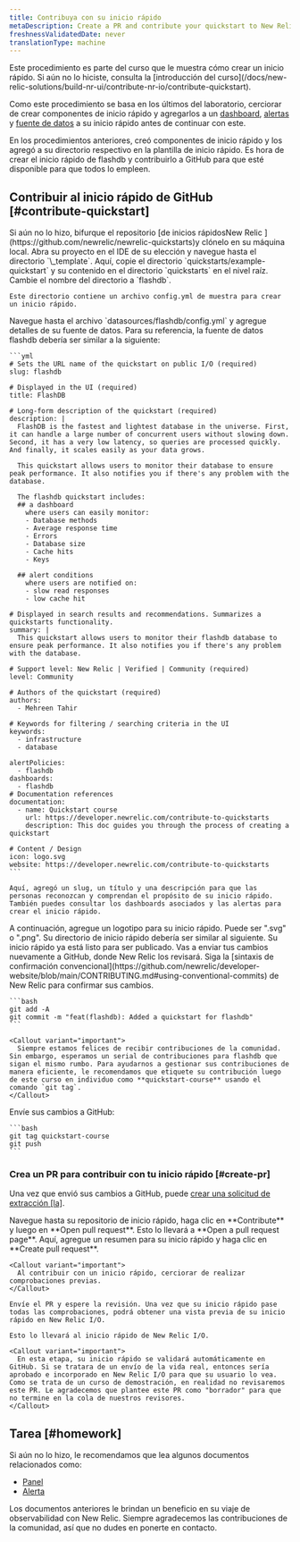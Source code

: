 ```yaml
---
title: Contribuya con su inicio rápido
metaDescription: Create a PR and contribute your quickstart to New Relic I/O
freshnessValidatedDate: never
translationType: machine
---
```


<Callout variant="tip">
  Este procedimiento es parte del curso que le muestra cómo crear un inicio rápido. Si aún no lo hiciste, consulta la [introducción del curso](/docs/new-relic-solutions/build-nr-ui/contribute-nr-io/contribute-quickstart).

  Como este procedimiento se basa en los últimos del laboratorio, cerciorar de crear componentes de inicio rápido y agregarlos a un [dashboard](/docs/new-relic-solutions/build-nr-ui/contribute-nr-io/build-quickstart/add-dashboard), [alertas](/docs/new-relic-solutions/build-nr-ui/contribute-nr-io/build-quickstart/add-alerts) y [fuente de datos](/docs/new-relic-solutions/build-nr-ui/contribute-nr-io/build-quickstart/add-data-source) a su inicio rápido antes de continuar con este.
</Callout>

En los procedimientos anteriores, creó componentes de inicio rápido y los agregó a su directorio respectivo en la plantilla de inicio rápido. Es hora de crear el inicio rápido de flashdb y contribuirlo a GitHub para que esté disponible para que todos lo empleen.

## Contribuir al inicio rápido de GitHub [#contribute-quickstart]

<Steps>
  <Step>
    Si aún no lo hizo, bifurque el repositorio [de inicios rápidosNew Relic ](https://github.com/newrelic/newrelic-quickstarts)y clónelo en su máquina local.
  </Step>

  <Step>
    Abra su proyecto en el IDE de su elección y navegue hasta el directorio `\_template`.
  </Step>

  <Step>
    Aquí, copie el directorio `quickstarts/example-quickstart` y su contenido en el directorio `quickstarts` en el nivel raíz. Cambie el nombre del directorio a `flashdb`.

    Este directorio contiene un archivo config.yml de muestra para crear un inicio rápido.
  </Step>

  <Step>
    Navegue hasta el archivo `datasources/flashdb/config.yml` y agregue detalles de su fuente de datos. Para su referencia, la fuente de datos flashdb debería ser similar a la siguiente:

    ```yml
    # Sets the URL name of the quickstart on public I/O (required)
    slug: flashdb

    # Displayed in the UI (required)
    title: FlashDB

    # Long-form description of the quickstart (required)
    description: |
      FlashDB is the fastest and lightest database in the universe. First, it can handle a large number of concurrent users without slowing down. Second, it has a very low latency, so queries are processed quickly. And finally, it scales easily as your data grows.

      This quickstart allows users to monitor their database to ensure peak performance. It also notifies you if there's any problem with the database. 

      The flashdb quickstart includes: 
      ## a dashboard 
        where users can easily monitor:
        - Database methods
        - Average response time
        - Errors
        - Database size
        - Cache hits
        - Keys

      ## alert conditions
        where users are notified on:
        - slow read responses
        - low cache hit 

    # Displayed in search results and recommendations. Summarizes a quickstarts functionality.
    summary: |
      This quickstart allows users to monitor their flashdb database to ensure peak performance. It also notifies you if there's any problem with the database. 

    # Support level: New Relic | Verified | Community (required)
    level: Community

    # Authors of the quickstart (required)
    authors:
      - Mehreen Tahir

    # Keywords for filtering / searching criteria in the UI
    keywords:
      - infrastructure
      - database

    alertPolicies:
      - flashdb
    dashboards:
      - flashdb
    # Documentation references
    documentation:
      - name: Quickstart course
        url: https://developer.newrelic.com/contribute-to-quickstarts
        description: This doc guides you through the process of creating a quickstart

    # Content / Design
    icon: logo.svg
    website: https://developer.newrelic.com/contribute-to-quickstarts
    ```

    Aquí, agregó un slug, un título y una descripción para que las personas reconozcan y comprendan el propósito de su inicio rápido. También puedes consultar los dashboards asociados y las alertas para crear el inicio rápido.
  </Step>

  <Step>
    A continuación, agregue un logotipo para su inicio rápido. Puede ser ".svg" o ".png". Su directorio de inicio rápido debería ser similar al siguiente.
  </Step>

  <Step>
    Su inicio rápido ya está listo para ser publicado. Vas a enviar tus cambios nuevamente a GitHub, donde New Relic los revisará. Siga la [sintaxis de confirmación convencional](https://github.com/newrelic/developer-website/blob/main/CONTRIBUTING.md#using-conventional-commits) de New Relic para confirmar sus cambios.

    ```bash
    git add -A
    git commit -m "feat(flashdb): Added a quickstart for flashdb"
    ```

    <Callout variant="important">
      Siempre estamos felices de recibir contribuciones de la comunidad. Sin embargo, esperamos un serial de contribuciones para flashdb que sigan el mismo rumbo. Para ayudarnos a gestionar sus contribuciones de manera eficiente, le recomendamos que etiquete su contribución luego de este curso en individuo como **quickstart-course** usando el comando `git tag`.
    </Callout>
  </Step>

  <Step>
    Envíe sus cambios a GitHub:

    ```bash
    git tag quickstart-course
    git push
    ```
  </Step>
</Steps>

### Crea un PR para contribuir con tu inicio rápido [#create-pr]

Una vez que envió sus cambios a GitHub, puede [crear una solicitud de extracción \[la\]](https://help.github.com/en/github/collaborating-with-issues-and-pull-requests/creating-a-pull-request).

<Steps>
  <Step>
    Navegue hasta su repositorio de inicio rápido, haga clic en **Contribute** y luego en **Open pull request**.
  </Step>

  <Step>
    Esto lo llevará a **Open a pull request page**. Aquí, agregue un resumen para su inicio rápido y haga clic en **Create pull request**.

    <Callout variant="important">
      Al contribuir con un inicio rápido, cerciorar de realizar comprobaciones previas.
    </Callout>

    Envíe el PR y espere la revisión. Una vez que su inicio rápido pase todas las comprobaciones, podrá obtener una vista previa de su inicio rápido en New Relic I/O.

    Esto lo llevará al inicio rápido de New Relic I/O.

    <Callout variant="important">
      En esta etapa, su inicio rápido se validará automáticamente en GitHub. Si se tratara de un envío de la vida real, entonces sería aprobado e incorporado en New Relic I/O para que su usuario lo vea. Como se trata de un curso de demostración, en realidad no revisaremos este PR. Le agradecemos que plantee este PR como "borrador" para que no termine en la cola de nuestros revisores.
    </Callout>
  </Step>
</Steps>

## Tarea [#homework]

Si aún no lo hizo, le recomendamos que lea algunos documentos relacionados como:

* [Panel](/docs/query-your-data/explore-query-data/dashboards/introduction-dashboards)
* [Alerta](/docs/alerts-applied-intelligence/overview/)

Los documentos anteriores le brindan un beneficio en su viaje de observabilidad con New Relic. Siempre agradecemos las contribuciones de la comunidad, así que no dudes en ponerte en contacto.
